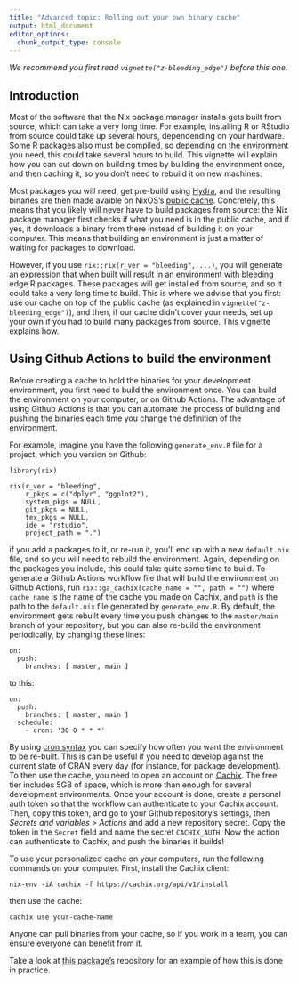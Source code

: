```yaml
---
title: "Advanced topic: Rolling out your own binary cache"
output: html_document
editor_options:
  chunk_output_type: console
---
```


*We recommend you first read `vignette("z-bleeding_edge")` before this one.*

## Introduction

Most of the software that the Nix package manager installs gets built from source, which
can take a very long time. For example, installing R or RStudio from source could take
up several hours, dependending on your hardware. Some R packages also must be compiled, so
depending on the environment you need, this could take several hours to build. This
vignette will explain how you can cut down on building times by building the environment
once, and then caching it, so you don’t need to rebuild it on new machines.

Most packages you will need, get pre-build using [Hydra](https://hydra.nixos.org/project/nixpkgs), 
and the resulting binaries are then made avaible on NixOS’s [public cache](https://cache.nixos.org/).
Concretely, this means that you likely will never have to build packages from source: the
Nix package manager first checks if what you need is in the public cache, and if yes, it downloads
a binary from there instead of building it on your computer. This means that building an environment
is just a matter of waiting for packages to download.

However, if you use `rix::rix(r_ver = "bleeding", ...)`, you will generate an expression that
when built will result in an environment with bleeding edge R packages. These packages will get installed
from source, and so it could take a very long time to build. This is where we advise that you first: use
our cache on top of the public cache (as explained in `vignette("z-bleeding_edge")`), and then, if our
cache didn’t cover your needs, set up your own if you had to build many packages from source. This vignette
explains how.

## Using Github Actions to build the environment

Before creating a cache to hold the binaries for your development environment, you first need to build the 
environment once. You can build the environment on your computer, or on Github Actions. The advantage
of using Github Actions is that you can automate the process of building and pushing the binaries each time
you change the definition of the environment.

For example, imagine you have the following `generate_env.R` file for a project, which you version on Github:

```
library(rix)

rix(r_ver = "bleeding",
    r_pkgs = c("dplyr", "ggplot2"),
    system_pkgs = NULL,
    git_pkgs = NULL,
    tex_pkgs = NULL,
    ide = "rstudio",
    project_path = ".")
```

if you add a packages to it, or re-run it, you’ll end up with a new `default.nix` file, and so you will need to
rebuild the environment. Again, depending on the packages you include, this could take quite some time to build.
To generate a Github Actions workflow file that will build the environment on Github Actions, run 
`rix::ga_cachix(cache_name = "", path = "")` where `cache_name` is the name of the cache you made on Cachix, and
`path` is the path to the `default.nix` file generated by `generate_env.R`. By default, the environment gets rebuilt
every time you push changes to the `master/main` branch of your repository, but you can also re-build the environment
periodically, by changing these lines:

```
on:
  push:
    branches: [ master, main ]
```

to this:

```
on:
  push:
    branches: [ master, main ]
  schedule:
    - cron: '30 0 * * *'
```

By using [cron syntax](https://en.wikipedia.org/wiki/Cron#Overview) you can specify how often you want the environment
to be re-built. This is can be useful if you need to develop against the current state of CRAN every day (for instance,
for package development). To then use the cache, you need to open an account on [Cachix](https://www.cachix.org/). The free
tier includes 5GB of space, which is more than enough for several development environments. Once your account is done,
create a personal auth token so that the workflow can authenticate to your Cachix account. Then, copy this token,
and go to your Github repository’s settings, then *Secrets and variables > Actions* and add a new repository secret.
Copy the token in the `Secret` field and name the secret `CACHIX_AUTH`. Now the action can authenticate to Cachix, and
push the binaries it builds!

To use your personalized cache on your computers, run the following commands on
your computer. First, install the Cachix client:

```
nix-env -iA cachix -f https://cachix.org/api/v1/install
```

then use the cache:

```
cachix use your-cache-name
```

Anyone can pull binaries from your cache, so if you work in a team, you can ensure everyone can benefit from it.

Take a look at [this package’s](https://github.com/b-rodrigues/rix/blob/master/.github/workflows/cachix-dev-env.yml)
repository for an example of how this is done in practice.
